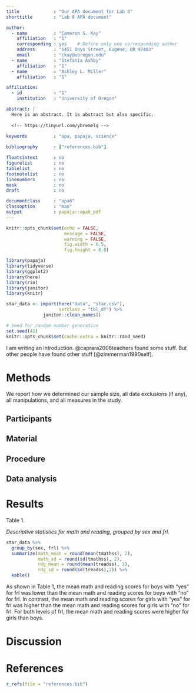 ```yaml
---
title             : "Our APA document for Lab 8"
shorttitle        : "Lab 8 APA document"

author: 
  - name          : "Cameron S. Kay"
    affiliation   : "1"
    corresponding : yes    # Define only one corresponding author
    address       : "1451 Onyx Street, Eugene, OR 97403"
    email         : "ckay@uoregon.edu"
  - name          : "Stefania Ashby"
    affiliation   : "1"
  - name          : "Ashley L. Miller"
    affiliation   : "1"

affiliation:
  - id            : "1"
    institution   : "University of Oregon"

abstract: |
  Here is an abstract. It is abstract but also specific. 
  
  <!-- https://tinyurl.com/ybremelq -->
  
keywords          : "apa, papaja, science"

bibliography      : ["references.bib"]

floatsintext      : no
figurelist        : no
tablelist         : no
footnotelist      : no
linenumbers       : no
mask              : no
draft             : no

documentclass     : "apa6"
classoption       : "man"
output            : papaja::apa6_pdf
---
```


```r

knitr::opts_chunk$set(echo = FALSE,
                      message = FALSE,
                      warning = FALSE,
                      fig.width = 6.5,
                      fig.height = 8.0)

library(papaja)
library(tidyverse)
library(ggplot2)
library(here)
library(rio)
library(janitor)
library(knitr)

```

```r

star_data <- import(here("data", "star.csv"), 
                    setclass = "tbl_df") %>%
              janitor::clean_names()

```

```r
# Seed for random number generation
set.seed(42)
knitr::opts_chunk$set(cache.extra = knitr::rand_seed)
```

I am writing an introduction. @caprara2006teachers found some stuff. But other people have found other stuff [@zimmerman1990self].

# Methods
We report how we determined our sample size, all data exclusions (if any), all manipulations, and all measures in the study. <!-- 21-word solution (Simmons, Nelson & Simonsohn, 2012; retrieved from http://ssrn.com/abstract=2160588) -->

## Participants

## Material

## Procedure

## Data analysis

# Results

Table 1. 

*Descriptive statistics for math and reading, grouped by sex and frl.* 
```r
star_data %>%
  group_by(sex, frl) %>%
  summarize(math_mean = round(mean(tmathss), 2),
            math_sd = round(sd(tmathss), 2),
            rdg_mean = round(mean(treadss), 2),
            rdg_sd = round(sd(treadss),2)) %>%
  kable()
```

As shown in Table 1, the mean math and reading scores for boys with "yes" for
frl was lower than the mean math and reading scores for boys with "no" for frl.
In contrast, the mean math and reading scores for girls with "yes" for frl was
higher than the mean math and reading scores for girls with "no" for frl. For
both levels of frl, the mean math and reading scores were higher for girls than
boys. 

# Discussion

\newpage

# References
```r
r_refs(file = "references.bib")
```

\begingroup
\setlength{\parindent}{-0.5in}
\setlength{\leftskip}{0.5in}

<div id = "refs"></div>
\endgroup
